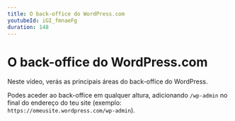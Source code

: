 ```yaml
---
title: O back-office do WordPress.com
youtubeId: iGI_fmnaeFg
duration: 148
---
```


# O back-office do WordPress.com

Neste vídeo, verás as principais áreas do back-office do WordPress.

Podes aceder ao back-office em qualquer altura, adicionando `/wp-admin` no final do endereço do teu site (exemplo: `https://omeusite.wordpress.com/wp-admin`).